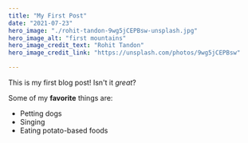 ```yaml
---
title: "My First Post"
date: "2021-07-23"
hero_image: "./rohit-tandon-9wg5jCEPBsw-unsplash.jpg"
hero_image_alt: "first mountains"
hero_image_credit_text: "Rohit Tandon"
hero_image_credit_link: "https://unsplash.com/photos/9wg5jCEPBsw"

---
```


This is my first blog post! Isn't it *great*?

Some of my **favorite** things are:

* Petting dogs
* Singing
* Eating potato-based foods